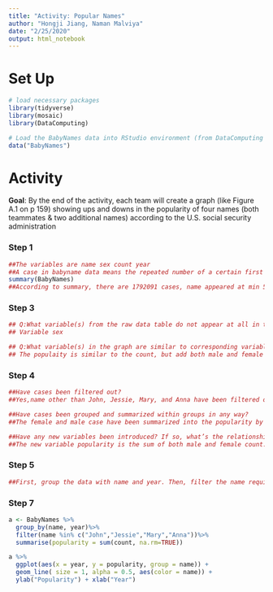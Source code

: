 ```yaml
---
title: "Activity: Popular Names"
author: "Hongji Jiang, Naman Malviya"
date: "2/25/2020"
output: html_notebook
---
```




# Set Up

```r
# load necessary packages
library(tidyverse)
library(mosaic)
library(DataComputing)
```


```r
# Load the BabyNames data into RStudio environment (from DataComputing package)
data("BabyNames")
```

# Activity

**Goal**: By the end of the activity, each team will create a graph (like Figure A.1 on p 159) showing ups and downs in the popularity of four names (both teammates & two additional names) according to the U.S. social security administration  


### Step 1
```r
##The variables are name sex count year
##A case in babyname data means the repeated number of a certain first name given in a year for a boy or girl.
summary(BabyNames)
##According to summary, there are 1792091 cases, name appeared at min 5 and max 99674 times a year for male or female. The the data shows name across 1880 to 2013.
```



### Step 3
```r
## Q:What variable(s) from the raw data table do not appear at all in the graph?
## Variable sex

## Q:What variable(s) in the graph are similar to corresponding variables in the raw data table, but might have been transformed in some way?
## The populaity is similar to the count, but add both male and female of same name in certain year.
```


### Step 4
```r
##Have cases been filtered out?
##Yes,name other than John, Jessie, Mary, and Anna have been filtered out.

##Have cases been grouped and summarized within groups in any way?
##The female and male case have been summarized into the popularity by sum up.

##Have any new variables been introduced? If so, what’s the relationship between the new variables and existing variables?
##The new variable popularity is the sum of both male and female count.

```


### Step 5
```r
##First, group the data with name and year. Then, filter the name required (Joh, Jessie, Mary, and Anna). Last, summarise the data and sum up the count of each name in each year.
```



### Step 7
```r
a <- BabyNames %>%  
  group_by(name, year)%>%
  filter(name %in% c("John","Jessie","Mary","Anna"))%>%
  summarise(popularity = sum(count, na.rm=TRUE))

a %>% 
  ggplot(aes(x = year, y = popularity, group = name)) +
  geom_line( size = 1, alpha = 0.5, aes(color = name)) +
  ylab("Popularity") + xlab("Year")

```
